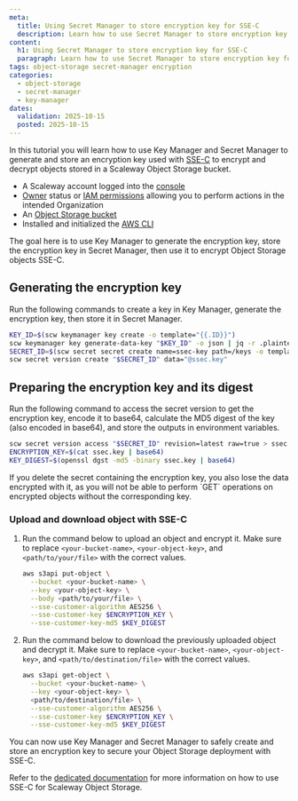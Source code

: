 ```yaml
---
meta:
  title: Using Secret Manager to store encryption key for SSE-C
  description: Learn how to use Secret Manager to store encryption key for Object Storage and SSE-C.
content:
  h1: Using Secret Manager to store encryption key for SSE-C
  paragraph: Learn how to use Secret Manager to store encryption key for Object Storage and SSE-C.
tags: object-storage secret-manager encryption
categories:
  - object-storage
  - secret-manager
  - key-manager
dates:
  validation: 2025-10-15
  posted: 2025-10-15
---
```


In this tutorial you will learn how to use Key Manager and Secret Manager to generate and store an encryption key used with [SSE-C](/object-storage/api-cli/enable-sse-c/) to encrypt and decrypt objects stored in a Scaleway Object Storage bucket.

<Requirements />

- A Scaleway account logged into the [console](https://console.scaleway.com)
- [Owner](/iam/concepts/#owner) status or [IAM permissions](/iam/concepts/#permission) allowing you to perform actions in the intended Organization
- An [Object Storage bucket](/object-storage/how-to/create-a-bucket/)
- Installed and initialized the [AWS CLI](/object-storage/api-cli/object-storage-aws-cli/)

The goal here is to use Key Manager to generate the encryption key, store the encryption key in Secret Manager, then use it to encrypt Object Storage objects SSE-C.

## Generating the encryption key

Run the following commands to create a key in Key Manager, generate the encryption key, then store it in Secret Manager.

```bash
KEY_ID=$(scw keymanager key create -o template="{{.ID}}")
scw keymanager key generate-data-key "$KEY_ID" -o json | jq -r .plaintext | base64 -d > ssec.key
SECRET_ID=$(scw secret secret create name=ssec-key path=/keys -o template="{{.ID}}")
scw secret version create "$SECRET_ID" data="@ssec.key"
```

## Preparing the encryption key and its digest

Run the following command to access the secret version to get the encryption key, encode it to base64, calculate the MD5 digest of the key (also encoded in base64), and store the outputs in environment variables. 

```bash
scw secret version access "$SECRET_ID" revision=latest raw=true > ssec.key
ENCRYPTION_KEY=$(cat ssec.key | base64)
KEY_DIGEST=$(openssl dgst -md5 -binary ssec.key | base64)
```

<Message type="important">
If you delete the secret containing the encryption key, you also lose the data encrypted with it, as you will not be able to perform `GET` operations on encrypted objects without the corresponding key.
</Message>

### Upload and download object with SSE-C

1. Run the command below to upload an object and encrypt it. Make sure to replace `<your-bucket-name>`, `<your-object-key>`, and `<path/to/your/file>` with the correct values.

    ```bash
    aws s3api put-object \
      --bucket <your-bucket-name> \
      --key <your-object-key> \
      --body <path/to/your/file> \
      --sse-customer-algorithm AES256 \
      --sse-customer-key $ENCRYPTION_KEY \
      --sse-customer-key-md5 $KEY_DIGEST
    ```

2. Run the command below to download the previously uploaded object and decrypt it. Make sure to replace `<your-bucket-name>`, `<your-object-key>`, and `<path/to/destination/file>` with the correct values.

    ```bash
    aws s3api get-object \
      --bucket <your-bucket-name> \
      --key <your-object-key> \
      <path/to/destination/file> \
      --sse-customer-algorithm AES256 \
      --sse-customer-key $ENCRYPTION_KEY \
      --sse-customer-key-md5 $KEY_DIGEST
    ```

You can now use Key Manager and Secret Manager to safely create and store an encryption key to secure your Object Storage deployment with SSE-C.

Refer to the [dedicated documentation](/object-storage/api-cli/enable-sse-c/) for more information on how to use SSE-C for Scaleway Object Storage.